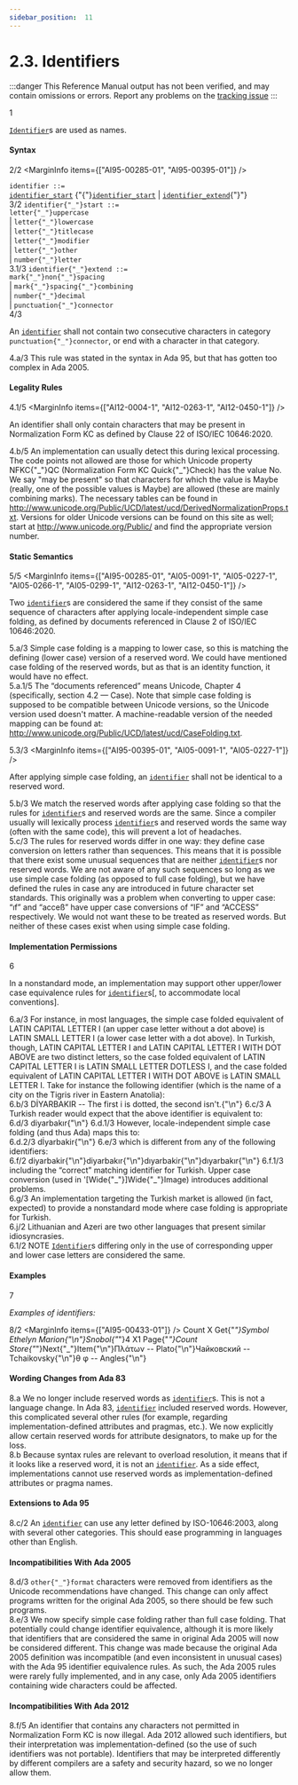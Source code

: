 ```yaml
---
sidebar_position:  11
---
```


# 2.3. Identifiers

:::danger
This Reference Manual output has not been verified,
and may contain omissions or errors.
Report any problems on the [tracking issue](https://github.com/ada-lang-io/ada-lang-io/issues/20)
:::


<MarginText>1</MarginText>
<p><code><a href="/docs/arm/AA-2/AA-2.3#S0002">Identifier</a></code>s are used as names. <br /></p>


#### Syntax

<MarginText>2/2</MarginText>
<MarginInfo items={["AI95-00285-01", "AI95-00395-01"]} />

<CodeBlock>
<code>identifier</code><a id="S0002"></a><code> ::= </code><br />   <code><a href="/docs/arm/AA-2/AA-2.3#S0003">identifier_start</a></code> {"{"}<code><a href="/docs/arm/AA-2/AA-2.3#S0003">identifier_start</a></code> | <code><a href="/docs/arm/AA-2/AA-2.3#S0005">identifier_extend</a></code>{"}"}<br />

</CodeBlock>
<MarginText>3/2</MarginText>
<MarginInfo items={["AI95-00285-01", "AI95-00395-01"]} />

<CodeBlock>
<code>identifier{"_"}start</code><a id="S0003"></a><a id="S0004"></a><code> ::= </code><br />     <code>letter{"_"}uppercase</code><br />   | <code>letter{"_"}lowercase</code><br />   | <code>letter{"_"}titlecase</code><br />   | <code>letter{"_"}modifier</code><br />   | <code>letter{"_"}other</code><br />   | <code>number{"_"}letter</code><br />

</CodeBlock>
<MarginText>3.1/3</MarginText>
<MarginInfo items={["AI95-00285-01", "AI95-00395-01", "AI05-0091-1"]} />

<CodeBlock>
<code>identifier{"_"}extend</code><a id="S0005"></a><code> ::= </code><br />     <code>mark{"_"}non{"_"}spacing</code><br />   | <code>mark{"_"}spacing{"_"}combining</code><br />   | <code>number{"_"}decimal</code><br />   | <code>punctuation{"_"}connector</code><br />

</CodeBlock>
<MarginText>4/3</MarginText>
<MarginInfo items={["AI95-00395-01", "AI05-0091-1"]} />
<p class="Indented2">An <code><a href="/docs/arm/AA-2/AA-2.3#S0002">identifier</a></code> shall not contain two consecutive characters in category <code>punctuation{"_"}connector</code>, or end with a character in that category. <br /></p>

<AnnotatedOnly>
<MarginText>4.a/3</MarginText>
<Admonition type="aarm" aarm="reason">
<b></b>This rule was stated in the syntax in Ada 95, but that has gotten too complex in Ada 2005. <br />
</Admonition>
</AnnotatedOnly>


#### Legality Rules

<MarginText>4.1/5</MarginText>
<MarginInfo items={["AI12-0004-1", "AI12-0263-1", "AI12-0450-1"]} />
<p>An identifier shall only contain characters that may be present in Normalization Form KC as defined by Clause 22 of ISO/IEC 10646:2020.<br /></p>

<AnnotatedOnly>
<MarginText>4.b/5</MarginText>
<MarginInfo items={["AI12-0004-1", "AI12-0005-1"]} />
<Admonition type="aarm" aarm="implementation-note">
<b></b>An implementation can usually detect this during lexical processing. The code points not allowed are those for which Unicode property NFKC{"_"}QC (Normalization Form KC Quick{"_"}Check) has the value No. We say "may be present" so that characters for which the value is Maybe (really, one of the possible values is Maybe) are allowed (these are mainly combining marks). The necessary tables can be found in <a href="http://www.unicode.org/Public/UCD/latest/ucd/DerivedNormalizationProps.txt">http://www.unicode.org/Public/UCD/latest/ucd/DerivedNormalizationProps.txt</a>. Versions for older Unicode versions can be found on this site as well; start at <a href="http://www.unicode.org/Public/">http://www.unicode.org/Public/</a> and find the appropriate version number. <br />
</Admonition>
</AnnotatedOnly>


#### Static Semantics

<MarginText>5/5</MarginText>
<MarginInfo items={["AI95-00285-01", "AI05-0091-1", "AI05-0227-1", "AI05-0266-1", "AI05-0299-1", "AI12-0263-1", "AI12-0450-1"]} />
<p>Two <code><a href="/docs/arm/AA-2/AA-2.3#S0002">identifier</a></code>s are considered the same if they consist of the same sequence of characters after applying locale-independent simple case folding, as defined by documents referenced in Clause 2 of ISO/IEC 10646:2020. <br /></p>

<AnnotatedOnly>
<MarginText>5.a/3</MarginText>
<MarginInfo items={["AI05-0227-1"]} />
<Admonition type="aarm" aarm="discussion">
<b></b>Simple case folding is a mapping to lower case, so this is matching the defining (lower case) version of a reserved word. We could have mentioned case folding of the reserved words, but as that is an identity function, it would have no effect.<br />
</Admonition>
</AnnotatedOnly>

<AnnotatedOnly>
<MarginText>5.a.1/5</MarginText>
<MarginInfo items={["AI05-0227-1", "AI12-0263-1"]} />
<Admonition type="aarm" aarm="note">
The &ldquo;documents referenced&rdquo; means Unicode, Chapter 4 (specifically, section 4.2 &mdash; Case). Note that simple case folding is supposed to be compatible between Unicode versions, so the Unicode version used doesn't matter. A machine-readable version of the needed mapping can be found at: <a href="http://www.unicode.org/Public/UCD/latest/ucd/CaseFolding.txt">http://www.unicode.org/Public/UCD/latest/ucd/CaseFolding.txt</a>. <br />
</Admonition>
</AnnotatedOnly>

<MarginText>5.3/3</MarginText>
<MarginInfo items={["AI95-00395-01", "AI05-0091-1", "AI05-0227-1"]} />
<p>After applying simple case folding, an <code><a href="/docs/arm/AA-2/AA-2.3#S0002">identifier</a></code> shall not be identical to a reserved word. <br /></p>

<AnnotatedOnly>
<MarginText>5.b/3</MarginText>
<Admonition type="aarm" aarm="implementation-note">
<b></b>We match the reserved words after applying case folding so that the rules for <code><a href="/docs/arm/AA-2/AA-2.3#S0002">identifier</a></code>s and reserved words are the same. Since a compiler usually will lexically process <code><a href="/docs/arm/AA-2/AA-2.3#S0002">identifier</a></code>s and reserved words the same way (often with the same code), this will prevent a lot of headaches. <br />
</Admonition>
</AnnotatedOnly>

<AnnotatedOnly>
<MarginText>5.c/3</MarginText>
<MarginInfo items={["AI05-0227-1"]} />
<Admonition type="aarm" aarm="ramification">
<b></b>The rules for reserved words differ in one way: they define case conversion on letters rather than sequences. This means that it is possible that there exist some unusual sequences that are neither <code><a href="/docs/arm/AA-2/AA-2.3#S0002">identifier</a></code>s nor reserved words. We are not aware of any such sequences so long as we use simple case folding (as opposed to full case folding), but we have defined the rules in case any are introduced in future character set standards. This originally was a problem when converting to upper case: &ldquo;&#0305;f&rdquo; and &ldquo;acceß&rdquo; have upper case conversions of &ldquo;IF&rdquo; and &ldquo;ACCESS&rdquo; respectively. We would not want these to be treated as reserved words. But neither of these cases exist when using simple case folding. <br />
</Admonition>
</AnnotatedOnly>


#### Implementation Permissions

<MarginText>6</MarginText>
<p>In a nonstandard mode, an implementation may support other upper/lower case equivalence rules for <code><a href="/docs/arm/AA-2/AA-2.3#S0002">identifier</a></code>s[, to accommodate local conventions]. <br /></p>

<AnnotatedOnly>
<MarginText>6.a/3</MarginText>
<MarginInfo items={["AI95-00285-01", "AI05-0227-1"]} />
<Admonition type="aarm" aarm="discussion">
<b></b>For instance, in most languages, the simple case folded equivalent of LATIN CAPITAL LETTER I (an upper case letter without a dot above) is LATIN SMALL LETTER I (a lower case letter with a dot above). In Turkish, though, LATIN CAPITAL LETTER I and LATIN CAPITAL LETTER I WITH DOT ABOVE are two distinct letters, so the case folded equivalent of LATIN CAPITAL LETTER I is LATIN SMALL LETTER DOTLESS I, and the case folded equivalent of LATIN CAPITAL LETTER I WITH DOT ABOVE is LATIN SMALL LETTER I. Take for instance the following identifier (which is the name of a city on the Tigris river in Eastern Anatolia):<br />
</Admonition>
</AnnotatedOnly>

<AnnotatedOnly>
<MarginText>6.b/3</MarginText>
<CodeBlock language="ada">
D&#0304;YARBAKIR -- The first i is dotted, the second isn't.{"\n"}

</CodeBlock>
</AnnotatedOnly>
<AnnotatedOnly>
<MarginText>6.c/3</MarginText>
<Admonition type="aarm" aarm="note">
A Turkish reader would expect that the above identifier is equivalent to: <br />
</Admonition>
</AnnotatedOnly>

<AnnotatedOnly>
<MarginText>6.d/3</MarginText>
<CodeBlock language="ada">
diyarbak&#0305;r{"\n"}

</CodeBlock>
</AnnotatedOnly>
<AnnotatedOnly>
<MarginText>6.d.1/3</MarginText>
<Admonition type="aarm" aarm="note">
However, locale-independent simple case folding (and thus Ada) maps this to: <br />
</Admonition>
</AnnotatedOnly>

<AnnotatedOnly>
<MarginText>6.d.2/3</MarginText>
<CodeBlock language="ada">
d&#0304;yarbakir{"\n"}

</CodeBlock>
</AnnotatedOnly>
<AnnotatedOnly>
<MarginText>6.e/3</MarginText>
<Admonition type="aarm" aarm="note">
which is different from any of the following identifiers: <br />
</Admonition>
</AnnotatedOnly>

<AnnotatedOnly>
<MarginText>6.f/2</MarginText>
<CodeBlock language="ada">
diyarbakir{"\n"}diyarbak&#0305;r{"\n"}d&#0305;yarbakir{"\n"}d&#0305;yarbak&#0305;r{"\n"}

</CodeBlock>
</AnnotatedOnly>
<AnnotatedOnly>
<MarginText>6.f.1/3</MarginText>
<Admonition type="aarm" aarm="note">
including the &ldquo;correct&rdquo; matching identifier for Turkish. Upper case conversion (used in '[Wide{"_"}]Wide{"_"}Image) introduces additional problems.<br />
</Admonition>
</AnnotatedOnly>

<AnnotatedOnly>
<MarginText>6.g/3</MarginText>
<Admonition type="aarm" aarm="note">
An implementation targeting the Turkish market is allowed (in fact, expected) to provide a nonstandard mode where case folding is appropriate for Turkish. <br />
</Admonition>
</AnnotatedOnly>

<AnnotatedOnly>
<MarginText>6.j/2</MarginText>
<Admonition type="aarm" aarm="note">
Lithuanian and Azeri are two other languages that present similar idiosyncrasies. <br />
</Admonition>
</AnnotatedOnly>

<AnnotatedOnly>
<MarginText>6.1/2</MarginText>
<MarginInfo items={["AI95-00285-01"]} />
<Admonition type="aarm" aarm="note">
NOTE   <code><a href="/docs/arm/AA-2/AA-2.3#S0002">Identifier</a></code>s differing only in the use of corresponding upper and lower case letters are considered the same. <br />
</Admonition>
</AnnotatedOnly>


#### Examples

<MarginText>7</MarginText>
<p><i>Examples of identifiers:</i> <br /></p>

<MarginText>8/2</MarginText>
<MarginInfo items={["AI95-00433-01"]} />
<CodeBlock language="ada">
Count      X    Get{"_"}Symbol   Ethelyn   Marion{"\n"}Snobol{"_"}4   X1   Page{"_"}Count   Store{"_"}Next{"_"}Item{"\n"}&#928;&#955;&#940;&#964;&#969;&#957;      -- Plato{"\n"}&#1063;&#1072;&#1081;&#1082;&#1086;&#1074;&#1089;&#1082;&#1080;&#1081;  -- Tchaikovsky{"\n"}&#952;  &#966;        -- Angles{"\n"}

</CodeBlock>
<AnnotatedOnly>

#### Wording Changes from Ada 83

</AnnotatedOnly>
<AnnotatedOnly>
<MarginText>8.a</MarginText>
<Admonition type="aarm" aarm="note">
We no longer include reserved words as <code><a href="/docs/arm/AA-2/AA-2.3#S0002">identifier</a></code>s. This is not a language change. In Ada 83, <code><a href="/docs/arm/AA-2/AA-2.3#S0002">identifier</a></code> included reserved words. However, this complicated several other rules (for example, regarding implementation-defined attributes and pragmas, etc.). We now explicitly allow certain reserved words for attribute designators, to make up for the loss. <br />
</Admonition>
</AnnotatedOnly>

<AnnotatedOnly>
<MarginText>8.b</MarginText>
<Admonition type="aarm" aarm="ramification">
<b></b>Because syntax rules are relevant to overload resolution, it means that if it looks like a reserved word, it is not an <code><a href="/docs/arm/AA-2/AA-2.3#S0002">identifier</a></code>. As a side effect, implementations cannot use reserved words as implementation-defined attributes or pragma names. <br />
</Admonition>
</AnnotatedOnly>

<AnnotatedOnly>

#### Extensions to Ada 95

</AnnotatedOnly>
<AnnotatedOnly>
<MarginText>8.c/2</MarginText>
<MarginInfo items={["AI95-00285-01"]} />
<Admonition type="aarm" aarm="note">
An <code><a href="/docs/arm/AA-2/AA-2.3#S0002">identifier</a></code> can use any letter defined by ISO-10646:2003, along with several other categories. This should ease programming in languages other than English. <br />
</Admonition>
</AnnotatedOnly>

<AnnotatedOnly>

#### Incompatibilities With Ada 2005

</AnnotatedOnly>
<AnnotatedOnly>
<MarginText>8.d/3</MarginText>
<MarginInfo items={["AI05-0091-1"]} />
<Admonition type="aarm" aarm="correction">
<b></b> <code>other{"_"}format</code> characters were removed from identifiers as the Unicode recommendations have changed. This change can only affect programs written for the original Ada 2005, so there should be few such programs.<br />
</Admonition>
</AnnotatedOnly>

<AnnotatedOnly>
<MarginText>8.e/3</MarginText>
<MarginInfo items={["AI05-0227-1"]} />
<Admonition type="aarm" aarm="correction">
<b></b> We now specify simple case folding rather than full case folding. That potentially could change identifier equivalence, although it is more likely that identifiers that are considered the same in original Ada 2005 will now be considered different. This change was made because the original Ada 2005 definition was incompatible (and even inconsistent in unusual cases) with the Ada 95 identifier equivalence rules. As such, the Ada 2005 rules were rarely fully implemented, and in any case, only Ada 2005 identifiers containing wide characters could be affected. <br />
</Admonition>
</AnnotatedOnly>

<AnnotatedOnly>

#### Incompatibilities With Ada 2012

</AnnotatedOnly>
<AnnotatedOnly>
<MarginText>8.f/5</MarginText>
<MarginInfo items={["AI12-0004-1"]} />
<Admonition type="aarm" aarm="correction">
<b></b> An identifier that contains any characters not permitted in Normalization Form KC is now illegal. Ada 2012 allowed such identifiers, but their interpretation was implementation-defined (so the use of such identifiers was not portable). Identifiers that may be interpreted differently by different compilers are a safety and security hazard, so we no longer allow them. <br />
</Admonition>
</AnnotatedOnly>

